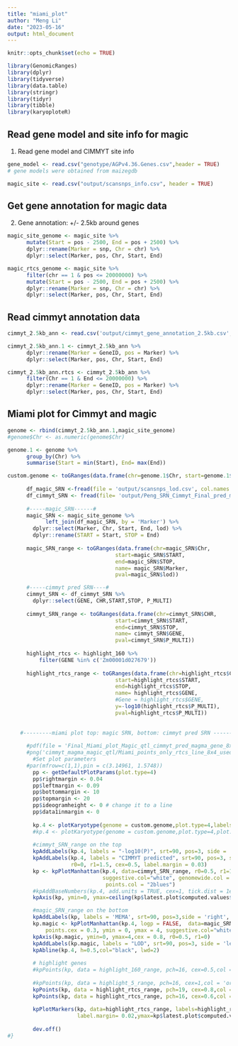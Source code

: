 ---
title: "miami_plot"
author: "Meng Li"
date: "2023-05-16"
output: html_document
---


```{r setup, include=FALSE}
knitr::opts_chunk$set(echo = TRUE)

library(GenomicRanges)
library(dplyr)
library(tidyverse)
library(data.table)
library(stringr)
library(tidyr)
library(tibble)
library(karyoploteR)

```

## Read gene model and site info for magic

1. Read gene model and CIMMYT site info
```{r read}
gene_model <- read.csv("genotype/AGPv4.36.Genes.csv",header = TRUE)
# gene models were obtained from maizegdb

magic_site <- read.csv("output/scansnps_info.csv", header = TRUE)

```

## Get gene annotation for magic data
2. Gene annotation: +/- 2.5kb around genes

```{r annotation}
magic_site_genome <- magic_site %>%
      mutate(Start = pos - 2500, End = pos + 2500) %>%
      dplyr::rename(Marker = snp, Chr = chr) %>%
      dplyr::select(Marker, pos, Chr, Start, End)

magic_rtcs_genome <- magic_site %>%
      filter(chr == 1 & pos <= 20000000) %>%
      mutate(Start = pos - 2500, End = pos + 2500) %>%
      dplyr::rename(Marker = snp, Chr = chr) %>% 
      dplyr::select(Marker, pos, Chr, Start, End)

```

## Read cimmyt annotation data

```{r annotate}
cimmyt_2.5kb_ann <- read.csv('output/cimmyt_gene_annotation_2.5kb.csv', header = TRUE, row.names = 'X')

cimmyt_2.5kb_ann.1 <- cimmyt_2.5kb_ann %>%
      dplyr::rename(Marker = GeneID, pos = Marker) %>%
      dplyr::select(Marker, pos, Chr, Start, End)

cimmyt_2.5kb_ann.rtcs <- cimmyt_2.5kb_ann %>%
      filter(Chr == 1 & End <= 20000000) %>%
      dplyr::rename(Marker = GeneID, pos = Marker) %>%
      dplyr::select(Marker, pos, Chr, Start, End)

```

## Miami plot for Cimmyt and magic 

```{r data}
genome <- rbind(cimmyt_2.5kb_ann.1,magic_site_genome) 
#genome$Chr <- as.numeric(genome$Chr)

genome.1 <- genome %>%
      group_by(Chr) %>%
      summarise(Start = min(Start), End= max(End)) 

custom.genome <- toGRanges(data.frame(chr=genome.1$Chr, start=genome.1$Start,end=genome.1$End))
      
      df_magic_SRN <-fread(file = 'output/scansnps_lod.csv', col.names = c('Marker','lod')) # read text files, skip first line
      df_cimmyt_SRN <- fread(file= 'output/Peng_SRN_Cimmyt_Final_pred_multi_2.5kb.genes.out.txt', skip =1)
      
      #-----magic_SRN------#
      magic_SRN <- magic_site_genome %>%
            left_join(df_magic_SRN, by = 'Marker') %>%
        dplyr::select(Marker, Chr, Start, End, lod) %>%
        dplyr::rename(START = Start, STOP = End) 
      
      magic_SRN_range <- toGRanges(data.frame(chr=magic_SRN$Chr,
                                  start=magic_SRN$START,
                                  end=magic_SRN$STOP,
                                  name= magic_SRN$Marker,
                                  pval=magic_SRN$lod))

      #-----cimmyt pred SRN----#
      cimmyt_SRN <- df_cimmyt_SRN %>%
        dplyr::select(GENE, CHR,START,STOP, P_MULTI) 
      
      cimmyt_SRN_range <- toGRanges(data.frame(chr=cimmyt_SRN$CHR,
                                  start=cimmyt_SRN$START,
                                  end=cimmyt_SRN$STOP,
                                  name= cimmyt_SRN$GENE,
                                  pval=cimmyt_SRN$P_MULTI))
      
      highlight_rtcs <- highlight_160 %>%
          filter(GENE %in% c('Zm00001d027679'))
      
      highlight_rtcs_range <- toGRanges(data.frame(chr=highlight_rtcs$CHR,
                                  start=highlight_rtcs$START,
                                  end=highlight_rtcs$STOP,
                                  name= highlight_rtcs$GENE,
                                  #Gene = highlight_rtcs$GENE,
                                  y=-log10(highlight_rtcs$P_MULTI),
                                  pval=highlight_rtcs$P_MULTI))
      
      
    #---------miami plot top: magic SRN, bottom: cimmyt pred SRN ----------#
      
      #pdf(file = 'Final_Miami_plot_Magic_qtl_cimmyt_pred_magma_gene_8x4_points_blue.pdf', width = 3.14961, height = 1.5748) # for a 8x4cm
      #png('cimmyt_magma_magic_qtl/Miami_points_only_rtcs_line_8x4_used.png', width = 80, height = 40, units = 'mm', res = 300)
        #Set plot parameters
      #par(mfrow=c(1,1),pin = c(3.14961, 1.5748))
        pp <- getDefaultPlotParams(plot.type=4)
        pp$rightmargin <- 0.04
        pp$leftmargin <- 0.09
        pp$bottommargin <- 10
        pp$topmargin <- 20
        pp$ideogramheight <- 0 # change it to a line
        pp$data1inmargin <- 0
        
        kp.4 <- plotKaryotype(genome = custom.genome,plot.type=4,labels.plotter=NULL,plot.params = pp) #cytobands = custom.cytobands,
        #kp.4 <- plotKaryotype(genome = custom.genome,plot.type=4,plot.params = pp)
        
        #cimmyt_SRN_range on the top
        kpAddLabels(kp.4, labels = "-log10(P)", srt=90, pos=3, side = 'left', r0=0.5, r1=1, cex=0.8, label.margin = 0.06)
        kpAddLabels(kp.4, labels = "CIMMYT predicted", srt=90, pos=3, side = 'right', 
                    r0=0, r1=1.5, cex=0.5, label.margin = 0.03)
        kp <- kpPlotManhattan(kp.4, data=cimmyt_SRN_range, r0=0.5, r1=1, 
                              suggestive.col="white", genomewide.col = "white", points.cex = 0.3,
                               points.col = "2blues")  
        #kpAddBaseNumbers(kp.4, add.units = TRUE, cex=1, tick.dist = 1e10)
        kpAxis(kp, ymin=0, ymax=ceiling(kp$latest.plot$computed.values$ymax),cex = 0.8, r0=0.5) #ceiling: round to the nearest #, label.margin = -100

        #magic_SRN_range on the bottom
        kpAddLabels(kp, labels = 'MEMA', srt=90, pos=3,side = 'right', r0=0, r1=0.5, cex=0.5, label.margin = 0.03)
        kp.magic <- kpPlotManhattan(kp.4, logp = FALSE,  data=magic_SRN_range, r0=0.5, r1=0,  
            points.cex = 0.3, ymin = 0, ymax = 4, suggestive.col="white", genomewide.col = "white",  points.col = "2blues") #
        kpAxis(kp.magic, ymin=0, ymax=4,cex = 0.8, r0=0.5, r1=0)
        kpAddLabels(kp.magic, labels = "LOD", srt=90, pos=3, side = 'left', r0=0, r1=0.5, cex=0.8, label.margin = 0.06)
        kpAbline(kp.4, h=0.5,col="black", lwd=2)
        
        # highlight genes
        #kpPoints(kp, data = highlight_160_range, pch=16, cex=0.5,col = 'red',ymax=kp$latest.plot$computed.values$ymax, r0=0.5) 
        
        #kpPoints(kp, data = highlight_5_range, pch=16, cex=1,col = 'orange',ymax=kp$latest.plot$computed.values$ymax, r0=0.5) 
        kpPoints(kp, data = highlight_rtcs_range, pch=19, cex=0.8,col = 'black',ymax=kp$latest.plot$computed.values$ymax, r0=0.5) 
        kpPoints(kp, data = highlight_rtcs_range, pch=16, cex=0.6,col = 'red',ymax=kp$latest.plot$computed.values$ymax, r0=0.5) 
        
        kpPlotMarkers(kp, data=highlight_rtcs_range, labels=highlight_rtcs_range$name, srt=0,y=15, 
                      label.margin= 0.02,ymax=kp$latest.plot$computed.values$ymax,line.color="#333333", r0=0, cex =0.5, lwd = 1.5, lty = 'dotted')
        
        dev.off()
#}

```
